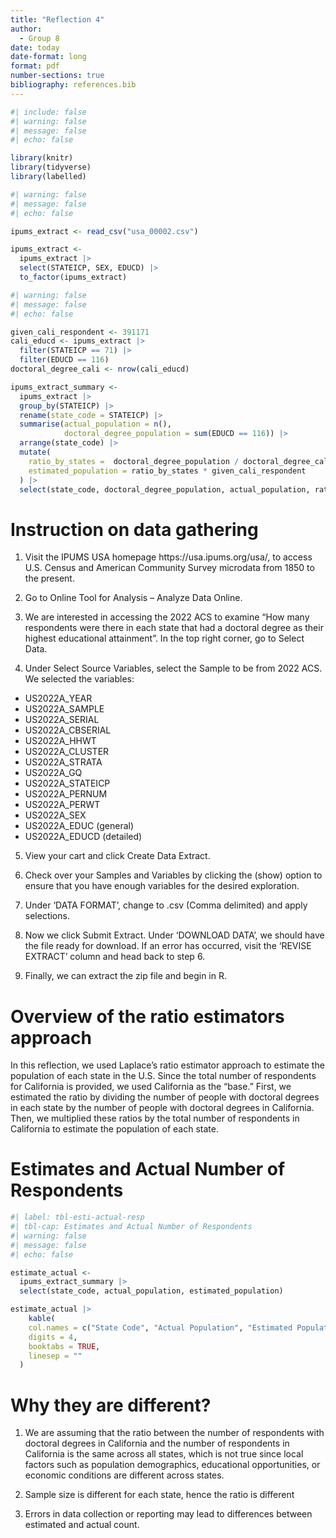 ```yaml
---
title: "Reflection 4"
author: 
  - Group 8
date: today
date-format: long
format: pdf
number-sections: true
bibliography: references.bib
---
```


```r
#| include: false
#| warning: false
#| message: false
#| echo: false

library(knitr)
library(tidyverse)
library(labelled)

```

```r
#| warning: false
#| message: false
#| echo: false

ipums_extract <- read_csv("usa_00002.csv")

ipums_extract <- 
  ipums_extract |>
  select(STATEICP, SEX, EDUCD) |>
  to_factor(ipums_extract)
```

```r
#| warning: false
#| message: false
#| echo: false

given_cali_respondent <- 391171
cali_educd <- ipums_extract |>
  filter(STATEICP == 71) |>
  filter(EDUCD == 116)
doctoral_degree_cali <- nrow(cali_educd)

ipums_extract_summary <- 
  ipums_extract |>
  group_by(STATEICP) |>
  rename(state_code = STATEICP) |>
  summarise(actual_population = n(),
            doctoral_degree_population = sum(EDUCD == 116)) |>
  arrange(state_code) |>
  mutate(
    ratio_by_states =  doctoral_degree_population / doctoral_degree_cali,
    estimated_population = ratio_by_states * given_cali_respondent
  ) |>
  select(state_code, doctoral_degree_population, actual_population, ratio_by_states, estimated_population)

```
# Instruction on data gathering

1. Visit the IPUMS USA homepage https://usa.ipums.org/usa/, to access U.S. Census and American Community Survey microdata from 1850 to the present.

2. Go to Online Tool for Analysis – Analyze Data Online.

3. We are interested in accessing the 2022 ACS to examine “How many respondents were there in each state that had a doctoral degree as their highest educational attainment”. In the top right corner, go to Select Data.

4. Under Select Source Variables, select the Sample to be from 2022 ACS. We selected the variables:
- US2022A_YEAR
- US2022A_SAMPLE
- US2022A_SERIAL
- US2022A_CBSERIAL
- US2022A_HHWT
- US2022A_CLUSTER
- US2022A_STRATA
- US2022A_GQ
- US2022A_STATEICP
- US2022A_PERNUM
- US2022A_PERWT
- US2022A_SEX
- US2022A_EDUC (general)
- US2022A_EDUCD (detailed)

5. View your cart and click Create Data Extract.

6. Check over your Samples and Variables by clicking the (show) option to ensure that you have enough variables for the desired exploration.

7. Under ‘DATA FORMAT’, change to .csv (Comma delimited) and apply selections.

8. Now we click Submit Extract. Under ‘DOWNLOAD DATA’, we should have the file ready for download. If an error has occurred, visit the ‘REVISE EXTRACT’ column and head back to step 6.

9. Finally, we can extract the zip file and begin in R.

# Overview of the ratio estimators approach

In this reflection, we used Laplace's ratio estimator approach to estimate the population of each state in the U.S. Since the total number of respondents for California is provided, we used California as the "base."
First, we estimated the ratio by dividing the number of people with doctoral degrees in each state by the number of people with doctoral degrees in California. Then, we multiplied these ratios by the total number of respondents in California to estimate the population of each state.

# Estimates and Actual Number of Respondents

```r
#| label: tbl-esti-actual-resp
#| tbl-cap: Estimates and Actual Number of Respondents
#| warning: false
#| message: false
#| echo: false

estimate_actual <- 
  ipums_extract_summary |>
  select(state_code, actual_population, estimated_population)

estimate_actual |>
    kable(
    col.names = c("State Code", "Actual Population", "Estimated Population"),
    digits = 4,
    booktabs = TRUE,
    linesep = ""
  )
```

# Why they are different?

1. We are assuming that the ratio between the number of respondents with doctoral degrees in California and the number of respondents in California is the same across all states, which is not true since local factors such as population demographics, educational opportunities, or economic conditions are different across states. 

2. Sample size is  different for each state, hence the ratio is different

3. Errors in data collection or reporting may lead to differences between estimated and actual count.
